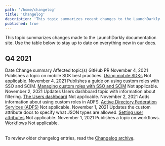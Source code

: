 ```yaml
---
path: '/home/changelog'
title: 'Changelog'
description: 'This topic summarizes recent changes to the LaunchDarkly documentation.'
published: true
---
```


This topic summarizes changes made to the LaunchDarkly documentation site. Use the table below to stay up to date on everything new in our docs.

## Q4 2021

<Table>
  <TableHeader>
    <TableHeadCell>Date</TableHeadCell>
    <TableHeadCell>Change summary</TableHeadCell>
    <TableHeadCell>Affected topic(s)</TableHeadCell>
    <TableHeadCell>GitHub PR</TableHeadCell>
  </TableHeader>
  <TableBody>
  <TableRow>
    <TableCell>November 4, 2021</TableCell>
    <TableCell>Publishes a topic on mobile SDK best practices.</TableCell>
    <TableCell><a href="/guides/platform-specific/mobile">Using mobile SDKs</a></TableCell>
    <TableCell>Not applicable.</TableCell>
  </TableRow>
  <TableRow>
    <TableCell>November 4, 2021</TableCell>
    <TableCell>Publishes a guide on using custom roles with SSO and SCIM.</TableCell>
    <TableCell><a href="/guides/platform-specific/custom-roles">Managing custom roles with SSO and SCIM</a></TableCell>
    <TableCell>Not applicable.</TableCell>
  </TableRow>
  <TableRow>
    <TableCell>November 2, 2021</TableCell>
    <TableCell>Updates Users dashboard topic with information about filtering.</TableCell>
    <TableCell><a href="/home/users/users-dashboard">The Users dashboard</a></TableCell>
    <TableCell>Not applicable.</TableCell>
  </TableRow>
  <TableRow>
    <TableCell>November 2, 2021</TableCell>
    <TableCell>Adds information about using custom roles in ADFS.</TableCell>
    <TableCell><a href="/home/account-security/adfs">Active Directory Federation Services (ADFS)</a></TableCell>
    <TableCell>Not applicable.</TableCell>
  </TableRow>
  <TableRow>
    <TableCell>November 1, 2021</TableCell>
    <TableCell>Updates the custom attribute docs to specify what JSON types are allowed.</TableCell>
    <TableCell><a href="/home/users/attributes">Setting user attributes</a></TableCell>
    <TableCell>Not applicable.</TableCell>
  </TableRow>
  <TableRow>
    <TableCell>November 1, 2021</TableCell>
    <TableCell>Publishes a topic on workflows.</TableCell>
    <TableCell><a href="/home/feature-workflows/workflows">Workflows</a></TableCell>
    <TableCell>Not applicable.</TableCell>
  </TableRow>
</TableBody>
</Table>

To review older changelog entries, read the [Changelog archive](/home/changelog/archive).
